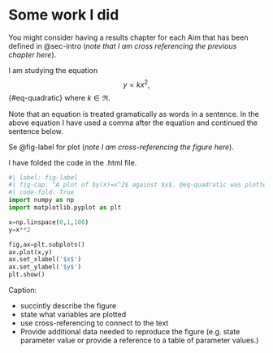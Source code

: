 # Some work I did

You might consider having a results chapter for each Aim that has been defined in @sec-intro (*note that I am cross referencing the previous chapter here*).


I am studying the equation
$$
y=kx^2,
$$ {#eq-quadratic}
where $k\in\Re$.

:::{.callout-tip}

Note that an equation is treated gramatically as words in a sentence. In the above equation I have used a comma after the equation and continued the sentence below.
:::

Se @fig-label for plot (*note I am cross-referencing the figure here*). 

I have folded the code in the .html file. 

```python
#| label: fig-label
#| fig-cap: "A plot of $y(x)=x^2$ against $x$. @eq-quadratic was plotted. $k=1$."
#| code-fold: True
import numpy as np
import matplotlib.pyplot as plt

x=np.linspace(0,1,100)
y=x**2

fig,ax=plt.subplots()
ax.plot(x,y)
ax.set_xlabel('$x$')
ax.set_ylabel('$y$')
plt.show()

```

:::{.callout-tip}

Caption:

- succintly describe the figure
- state what variables are plotted
- use cross-referencing to connect to the text
- Provide additional data needed to reproduce the figure (e.g. state parameter value or provide a reference to a table of parameter values.)
:::